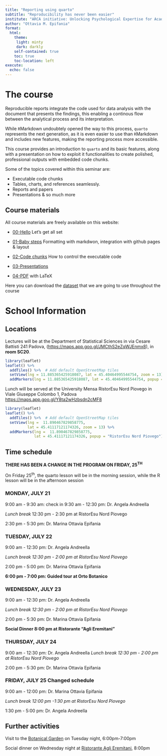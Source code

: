 ```yaml
---
title: "Reporting using quarto"
subtitle: "Reproducibility has never been easier"
institute: "ARCA initiative: Unlocking Psychological Expertise for Academic and Business Success"
author: "Ottavia M. Epifania"
format: 
  html:
    theme: 
     light: minty
     dark: darkly
    self-contained: true
    toc: true
    toc-location: left
execute: 
  echo: false
---
```


# The course

Reproducible reports integrate the code used for data analysis with the document that presents the findings, this enabling a continous flow between the analytical process and its interpretation.

While `R`Markdown undoubtely opened the way to this process, `quarto` represents the next generation, as it is even easier to use than `R`Markdown and includes new features, making the reporting process more accessible. 

This course provides an introduction to `quarto` and its basic features, along with a presentation on how to exploit it functionalities to create polished, professional outputs with embedded code chunks.

Some of the topics covered within this seminar are:

- Executable code chunks 
- Tables, charts, and references seamlessly.
- Reports and papers
- Presentations & so much more


## Course materials

All course materials are freely available on this website: 

- [00-Hello](slides/00-Hello/00-Hello.html) Let's get all set

- [01-Baby steps](slides/01-Baby-steps/01-Baby-steps.html) Formatting with markdwon, integration with github pages & layout

- [02-Code chunks](slides/02-Code-chunk/02-Code-chunk.html) How to control the executable code

- [03-Presentations](slides/03-Presentation/03-Presentation.html)

- [04-PDF](slides/04-PDF/04-PDF.pdf) with LaTeX

Here you can download the [dataset](data/dataset.csv) that we are going to use throughout the course 

# School Information

## Locations

Lectures will be at the Department of Statistical Sciences in via Cesare Battisti 241 Padova, ([https://maps.app.goo.gl/JMCthS2eZqWJEnmx8](https://maps.app.goo.gl/JMCthS2eZqWJEnmx8)), in **room SC20**.

```r
library(leaflet)
leaflet() %>%
  addTiles() %>%  # Add default OpenStreetMap tiles
  setView(lng = 11.885365425918087, lat = 45.40464995544754, zoom = 13) %>%
  addMarkers(lng = 11.885365425918087, lat = 45.40464995544754, popup = "Department of Statistics")
```

Lunch will be served at the University Mensa RistorEsu Nord Piovego in Viale Giuseppe Colombo 1, Padova [https://maps.app.goo.gl/Y8ta2wHzbsdn2cMF8](https://maps.app.goo.gl/Y8ta2wHzbsdn2cMF8)

```r
library(leaflet)
leaflet() %>%
  addTiles() %>%  # Add default OpenStreetMap tiles
  setView(lng =  11.890467829858775, 
          lat = 45.41117121174326, zoom = 13) %>%
  addMarkers(lng =  11.890467829858775, 
             lat = 45.41117121174326, popup = "RistorEsu Nord Piovego")

```

## Time schedule 


**THERE HAS BEEN A CHANGE IN THE PROGRAM ON FRIDAY, 25^TH^**

On Friday 25^th^, the quarto lesson will be in the morning session, while the R lesson will be in the afternoon session

### MONDAY, JULY 21

9:00 am - 9:30 am: check in
9:30 am - 12:30 pm: Dr. Angela Andreella

*Lunch break* 12:30 pm - 2:30 pm at RistorEsu Nord Piovego


2:30 pm - 5:30 pm: Dr. Marina Ottavia Epifania

### TUESDAY, JULY 22


9:00 am - 12:30 pm: Dr. Angela Andreella

*Lunch break 12:30 pm - 2:00 pm at RistorEsu Nord Piovego*

2:00 pm - 5:00 pm: Dr. Marina Ottavia Epifania

**6:00 pm - 7:00 pm: Guided tour at Orto Botanico**

### WEDNESDAY, JULY 23

9:00 am - 12:30 pm: Dr. Angela Andreella

*Lunch break 12:30 pm - 2:00 pm at RistorEsu Nord Piovego*

2:00 pm - 5:30 pm: Dr. Marina Ottavia Epifania

**Social Dinner 8:00 pm at Ristorante “Agli Eremitani”**

### THURSDAY, JULY 24

9:00 am - 12:30 pm: Dr. Angela Andreella
*Lunch break
12:30 pm - 2:00 pm at RistorEsu Nord Piovego*

2:00 pm - 5:30 pm: Dr. Marina Ottavia Epifania

### FRIDAY, JULY 25 Changed schedule

9:00 am - 12:00 pm:  Dr. Marina Ottavia Epifania 

*Lunch break 12:00 pm -1:30 pm at RistorEsu Nord Piovego*

1:30 pm - 5:00 pm: Dr. Angela Andreella


## Further activities

Visit to the [Botanical Garden](https://maps.app.goo.gl/X7nWgS3yWuARsKfo9) on Tuesday night, 6:00pm-7:00pm

Social dinner on Wednesday night at [Ristorante Agli Eremitani](https://maps.app.goo.gl/NzPXL1UWybYPZRre6), 8:00pm
